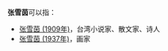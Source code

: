 '''张雪茵'''可以指：
* [[张雪茵_(1909年)|张雪茵 (1909年)]]，台湾小说家、散文家、诗人
* [[张雪茵_(1937年)|张雪茵 (1937年)]]，画家

{{disambig}}